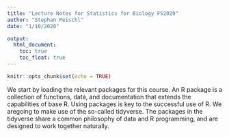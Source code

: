 ```yaml
---
title: "Lecture Notes for Statistics for Biology FS2020"
author: "Stephan Peischl"
date: "1/10/2020"

output:
  html_document:
    toc: true
    toc_float: true
---
```


```r
knitr::opts_chunk$set(echo = TRUE)
```
 
We start by loading the relevant packages for this course. An R package is a collection of functions, data, and documentation that extends the capabilities of base R. Using packages is key to the successful use of R. We aregoing to make use of the so-called tidyverse. The packages in the tidyverse share a common philosophy of data and R programming, and are designed to work together naturally.